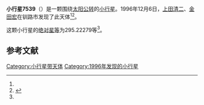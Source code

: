 {{Infobox planet
| bgcolour = #FFFFC0
| name = 7539
| symbol = 
| image = 
| caption = 
| discovery = yes
| discovery_ref = 
| discoverer = [[上田清二|上田清二]]、[[金田宏|金田宏]]
| discovery_site = [[钏路市|钏路市]] 
| discovered = 1996年12月6日
| designations = yes
| mp_name = 
| named_after = 
| alt_names = 1996 XS32/ 1977 EN2 / 1989 BU / 1991 PD28
| mp_category = [[主带小行星|主带小行星]]
| orbit_ref = <ref name="a">[http://ssd.jpl.nasa.gov/sbdb.cgi?sstr=7539 7539] {{Wayback|url=http://ssd.jpl.nasa.gov/sbdb.cgi?sstr=7539 |date=20210720214803 }}，小行星數據庫瀏覽器（JPL Small-Body Database Browser）－[[美国国家航空航天局|美国国家航空航天局]]喷气推进实验室</ref>
| epoch = 2456400.5 (2013年4月18日更新)
| aphelion = {{convert|3.0564674|AU|km|3|abbr=on|lk=out}}
| perihelion = {{convert|2.0393694|AU|km|3|abbr=on}}
| semimajor = {{convert|2.5479184|AU|km|3|abbr=on}}
| eccentricity = 0.1995939
| period = 1485.513826 [[日|日]]<br />4.07[[儒略年|儒略年]]
| avg_speed = 
| inclination = 5.66486
| asc_node = 155.70119
| mean_anomaly = 
| arg_peri = 295.22279
| satellites = 
| physical_characteristics = yes
| dimensions = 
| mass = 
| density = 
| surface_grav = 
| escape_velocity = 
| sidereal_day = 
| axial_tilt = 
| pole_ecliptic_lat = 
| pole_ecliptic_lon = 
| albedo = 
| temperatures= 
| temp_name1 = 
| mean_temp_1 = 
| max_temp_1 = 
| temp_name2 = 
| max_temp_2 = 
| spectral_type = 
| abs_magnitude = 295.22279
}}

'''小行星7539'''（{{lang-en|7539}}）是一颗围绕[[太阳|太阳]][[公转|公转]]的[[小行星|小行星]]。1996年12月6日，[[上田清二|上田清二]]、[[金田宏|金田宏]]在钏路市发现了此天体<ref name="a" /><ref>{{cite news|title=小行星列表|url=http://cfa-www.harvard.edu/iau/lists/NumberedMPs.txt|accessdate=2013-07-08|newspaper=哈佛大学|archive-date=2008-05-17|archive-url=https://web.archive.org/web/20080517010638/http://cfa-www.harvard.edu/iau/lists/NumberedMPs.txt|dead-url=no}}</ref>。

这颗小行星的[[绝对星等|绝对星等]]为295.22279等<ref name="a" />。

==参考文献==
{{reflist}}
{{Minor Planet Number|[[小行星7538|小行星7538]]|[[小行星7540|小行星7540]]}}

{{小天体}}

[[Category:小行星带天体|Category:小行星带天体]]
[[Category:1996年发现的小行星|Category:1996年发现的小行星]]

{{asteroid-stub}}